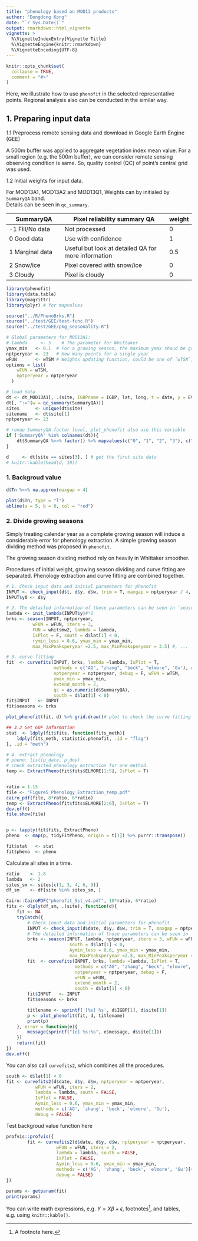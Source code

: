 ```yaml
---
title: "phenology based on MOD13 products"
author: "Dongdong Kong"
date: "`r Sys.Date()`"
output: rmarkdown::html_vignette
vignette: >
  %\VignetteIndexEntry{Vignette Title}
  %\VignetteEngine{knitr::rmarkdown}
  %\VignetteEncoding{UTF-8}
---
```


```r
knitr::opts_chunk$set(
  collapse = TRUE,
  comment = "#>"
)
```

Here, we illustrate how to use `phenofit` in the selected representative points. Regional analysis also can be conducted in the similar way.

## 1. Preparing input data

1.1 Preprocess remote sensing data and download in Google Earth Engine (GEE)  

A 500m buffer was applied to aggregate vegetation index mean value. For a small region (e.g. the 500m buffer), we can consider remote sensing observing condition is same. So, quality control (QC) of point's central grid was used.

1.2 Initial weights for input data. 

For MOD13A1, MOD13A2 and MOD13Q1, Weights can by initialed by `SummaryQA` band.  
Details can be seen in `qc_summary`.

SummaryQA      | Pixel reliability summary QA | weight
---------------| ---------------------------- | ------
-1 Fill/No data| Not processed                | 0
0 Good data    | Use with confidence          | 1
1 Marginal data| Useful but look at detailed QA for more information | 0.5
2 Snow/ice     | Pixel covered with snow/ice  | 0
3 Cloudy       | Pixel is cloudy              | 0

```r
library(phenofit) 
library(data.table)
library(magrittr)
library(plyr) # for mapvalues

source("../R/PhenoBrks.R")
source("../test/GEE/test-func.R")
source("../test/GEE/pkg_seasonality.R")

# Global parameters for MOD13A1: 
# lambda     <- 5    # The parameter for Whittaker
ymax_min   <- 0.1  # For a growing season, the maximum ymax shoud be greater than `ymax_min` 
nptperyear <- 23   # How many points for a single year
wFUN       <- wTSM # Weights updating function, could be one of `wTSM`, 'wBisquare', `wChen` and `wSELF`. 
options = list(
    wFUN = wTSM, 
    nptperyear = nptperyear
  )

# load data
dt <- dt_MOD13A1[, .(site, IGBPname = IGBP, lat, long, t = date, y = EVI, SummaryQA, Tn)]
dt[, ":="(w = qc_summary(SummaryQA))]
sites      <- unique(dt$site)
sitename   <- dt$site[1]
nptperyear <- 23

# remap SummaryQA factor level, plot_phenofit also use this variable
if ('SummaryQA' %in% colnames(dt)){
    dt$SummaryQA %<>% factor() %>% mapvalues(c("0", "1", "2", "3"), c(" good", " margin", " snow&ice", " cloud"))
}

d     <- dt[site == sites[3], ] # get the first site data
# knitr::kable(head(d, 10)) 
```

### 1. Backgroud value
```r
d$Tn %<>% na.approx(maxgap = 4)

plot(d$Tn, type = "l")
abline(a = 5, b = 0, col = "red")
```

### 2. Divide growing seasons

Simply treating calendar year as a complete growing season will induce a considerable error for phenology extraction. A simple growing season dividing method was proposed in `phenofit`.

The growing season dividing method rely on heavily in Whittaker smoother. 

Procedures of initial weight, growing season dividing and curve fitting are separated. Phenology extraction and curve fitting are combined together.


```r
# 1. Check input data and initial parameters for phenofit
INPUT <- check_input(d$t, d$y, d$w, trim = T, maxgap = nptperyear / 4, alpha = 0.02) #, d$Tn
INPUT$y0 <- d$y

# 2. The detailed information of those parameters can be seen in `season`. 
lambda <- init_lambda(INPUT$y)#*2
brks <- season(INPUT, nptperyear, 
          wFUN = wFUN, iters = 3, 
          FUN = whitsmw2, lambda = lambda, 
          IsPlot = F, south = d$lat[1] < 0, 
          rymin_less = 0.6, ymax_min = ymax_min, 
          max_MaxPeaksperyear =2.5, max_MinPeaksperyear = 3.5) #, ...

# 3. curve fitting
fit  <- curvefits(INPUT, brks, lambda =lambda, IsPlot = T,
                  methods = c("AG", "zhang", "beck", "elmore", 'Gu'), #,"klos"
                  nptperyear = nptperyear, debug = F, wFUN = wTSM, 
                  ymax_min = ymax_min,
                  extend_month = 2,
                  qc = as.numeric(d$SummaryQA),
                  south = d$lat[1] < 0)
fit$INPUT   <- INPUT
fit$seasons <- brks

plot_phenofit(fit, d) %>% grid.draw()# plot to check the curve fitting

## 3.2 Get GOF information
stat  <- ldply(fit$fits, function(fits_meth){
    ldply(fits_meth, statistic.phenofit, .id = "flag")
}, .id = "meth")

# 4. extract phenology
# pheno: list(p_date, p_doy)
# check extracted phenology extraction for one method.
temp <- ExtractPheno(fit$fits$ELMORE[1:5], IsPlot = T)


ratio = 1.15
file <- "Figure5_Phenology_Extraction_temp.pdf"
cairo_pdf(file, 8*ratio, 6*ratio)
temp <- ExtractPheno(fit$fits$ELMORE[2:6], IsPlot = T)
dev.off()
file.show(file)


p <- lapply(fit$fits, ExtractPheno)
pheno  <- map(p, tidyFitPheno, origin = t[1]) %>% purrr::transpose()

fit$stat   <- stat
fit$pheno  <- pheno
```

Calculate all sites in a time.
```r
ratio    <- 1.8
lambda   <- 2
sites_sm <- sites[c(1, 3, 4, 6, 9)]
df_sm    <- df[site %in% sites_sm, ]

Cairo::CairoPDF("phenofit_5st_v4.pdf", 10*ratio, 6*ratio)
fits <- dlply(df_sm, .(site), function(d){
    fit <- NA
    tryCatch({
        # Check input data and initial parameters for phenofit
        INPUT <- check_input(d$date, d$y, d$w, trim = T, maxgap = nptperyear / 4, alpha = 0.02)
        # The detailed information of those parameters can be seen in `season`. 
        brks <- season(INPUT, lambda, nptperyear, iters = 3, wFUN = wFUN, IsPlot = F,
                        south = d$lat[1] < 0,
                        Aymin_less = 0.6, ymax_min = ymax_min, 
                        max_MaxPeaksperyear =2.5, max_MinPeaksperyear = 3.5) #, ...
        fit  <- curvefits(INPUT, brks, lambda =lambda, IsPlot = T, 
                          methods = c("AG", "zhang", "beck", "elmore", 'Gu'), #,"klos"
                          nptperyear = nptperyear, debug = F, 
                          wFUN = wFUN, 
                          extend_month = 2, 
                          south = d$lat[1] < 0)
        fit$INPUT   <- INPUT
        fit$seasons <- brks

        titlename <- sprintf('[%s] %s', d$IGBP[1], d$site[1])
        p <- plot_phenofit(fit, d, titlename)
        print(p)
    }, error = function(e){
        message(sprintf("[e] %s:%s", e$message, d$site[1]))
    })
    return(fit)
})
dev.off()
```

You can also call `curvefits2`, which combines all the procedures.   
```r
south <- d$lat[1] < 0
fit <- curvefits2(d$date, d$y, d$w, nptperyear = nptperyear,
           wFUN = wFUN, iters = 2,
           lambda = lambda, south = FALSE,
           IsPlot = FALSE,
           Aymin_less = 0.6, ymax_min = ymax_min, 
           methods = c('AG', 'zhang', 'beck', 'elmore', 'Gu'),
           debug = FALSE)
```

Test backgroud value function here

```r
profvis::profvis({
        fit <- curvefits2(d$date, d$y, d$w, nptperyear = nptperyear,
                   wFUN = wFUN, iters = 2,
                   lambda = lambda, south = FALSE,
                   IsPlot = FALSE,
                   Aymin_less = 0.6, ymax_min = ymax_min, 
                   methods = c('AG', 'zhang', 'beck', 'elmore', 'Gu')[4],
                   debug = FALSE)
})
```

```r
params <- getparam(fit)
print(params)
```

You can write math expressions, e.g. $Y = X\beta + \epsilon$, footnotes^[A footnote here.], and tables, e.g. using `knitr::kable()`.
